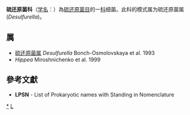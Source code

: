 {{Automatic taxobox
| taxon = Desulfurellaceae
| authority = Kuever et al., 2006
| type genus = 硫还原菌属<br>''Desulfurella''
| type genus authority = Bonch-Osmolovskaya et al., 1993
| synonyms = ''Hippeaceae'' <small>Waite et al., 2020</small>
}}
'''硫还原菌科'''（[[学名|学名]]：{{lang|la|''Desulfurellaceae''}}）為[[硫还原菌目|硫还原菌目]]的一[[科|科]]细菌。此科的模式属为硫还原菌属(''Desulfurella'')。

==属==
* [[硫还原菌属|硫还原菌属]] ''Desulfurella'' Bonch-Osmolovskaya et al. 1993
* ''Hippea'' Miroshnichenko et al. 1999

==參考文獻==
{{reflist}}
* '''LPSN''' - List of Prokaryotic names with Standing in Nomenclature

{{taxonbar}}

[[Category:_硫还原菌科|*]]
[[Category:2006年描述的分类群|L]]
